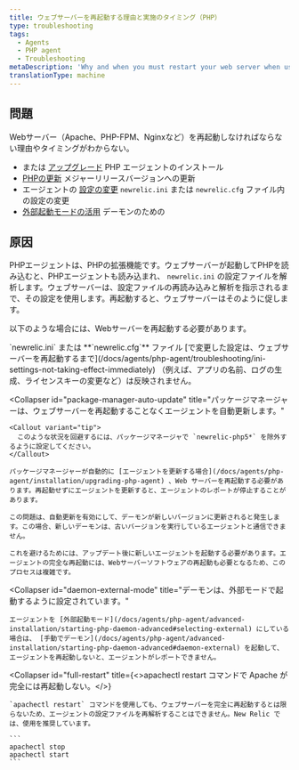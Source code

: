 ```yaml
---
title: ウェブサーバーを再起動する理由と実施のタイミング（PHP）
type: troubleshooting
tags:
  - Agents
  - PHP agent
  - Troubleshooting
metaDescription: 'Why and when you must restart your web server when using the New Relic PHP agent, with links to detailed procedures and troubleshooting steps.'
translationType: machine
---
```


## 問題

Webサーバー（Apache、PHP-FPM、Nginxなど）を再起動しなければならない理由やタイミングがわからない。

* [](/docs/agents/php-agent/installation/php-agent-installation-overview)または [アップグレード](/docs/agents/php-agent/installation/upgrading-php-agent) PHP エージェントのインストール
* [PHPの更新](/docs/agents/php-agent/troubleshooting/agent-stops-working-after-updating-php) メジャーリリースバージョンへの更新
* エージェントの [設定の変更](/docs/agents/php-agent/configuration/php-agent-configuration) `newrelic.ini` または `newrelic.cfg` ファイル内の設定の変更
* [外部起動モードの活用](/docs/agents/php-agent/advanced-installation/starting-php-daemon-advanced#selecting-external) デーモンのための

## 原因

PHPエージェントは、PHPの拡張機能です。ウェブサーバーが起動してPHPを読み込むと、PHPエージェントも読み込まれ、 `newrelic.ini` の設定ファイルを解析します。ウェブサーバーは、設定ファイルの再読み込みと解析を指示されるまで、その設定を使用します。再起動すると、ウェブサーバーはそのように促します。

以下のような場合には、Webサーバーを再起動する必要があります。

<CollapserGroup>
  <Collapser
    id="config"
    title="設定ファイルを変更します。"
  >
    `newrelic.ini` または **`newrelic.cfg`** ファイル [で変更した設定は、ウェブサーバーを再起動するまで](/docs/agents/php-agent/troubleshooting/ini-settings-not-taking-effect-immediately) （例えば、アプリの名前、ログの生成、ライセンスキーの変更など）は反映されません。
  </Collapser>

  <Collapser
    id="package-manager-auto-update"
    title="パッケージマネージャーは、ウェブサーバーを再起動することなくエージェントを自動更新します。"
  >
    <Callout variant="tip">
      このような状況を回避するには、パッケージマネージャで `newrelic-php5*` を除外するように設定してください。
    </Callout>

    パッケージマネージャーが自動的に [エージェントを更新する場合](/docs/agents/php-agent/installation/upgrading-php-agent) 、Web サーバーを再起動する必要があります。再起動せずにエージェントを更新すると、エージェントのレポートが停止することがあります。

    この問題は、自動更新を有効にして、デーモンが新しいバージョンに更新されると発生します。この場合、新しいデーモンは、古いバージョンを実行しているエージェントと通信できません。

    これを避けるためには、アップデート後に新しいエージェントを起動する必要があります。エージェントの完全な再起動には、Webサーバーソフトウェアの再起動も必要となるため、このプロセスは複雑です。
  </Collapser>

  <Collapser
    id="daemon-external-mode"
    title="デーモンは、外部モードで起動するように設定されています。"
  >
    エージェントを [外部起動モード](/docs/agents/php-agent/advanced-installation/starting-php-daemon-advanced#selecting-external) にしている場合は、 [手動でデーモン](/docs/agents/php-agent/advanced-installation/starting-php-daemon-advanced#daemon-external) を起動して、エージェントを再起動しないと、エージェントがレポートできません。
  </Collapser>

  <Collapser
    id="full-restart"
    title={<><InlineCode>apachectl restart</InlineCode> コマンドで Apache が完全には再起動しない。</>}
  >
    `apachectl restart` コマンドを使用しても、ウェブサーバーを完全に再起動するとは限らないため、エージェントの設定ファイルを再解析することはできません。New Relic では、使用を推奨しています。

    ```
    apachectl stop
    apachectl start
    ```
  </Collapser>
</CollapserGroup>
